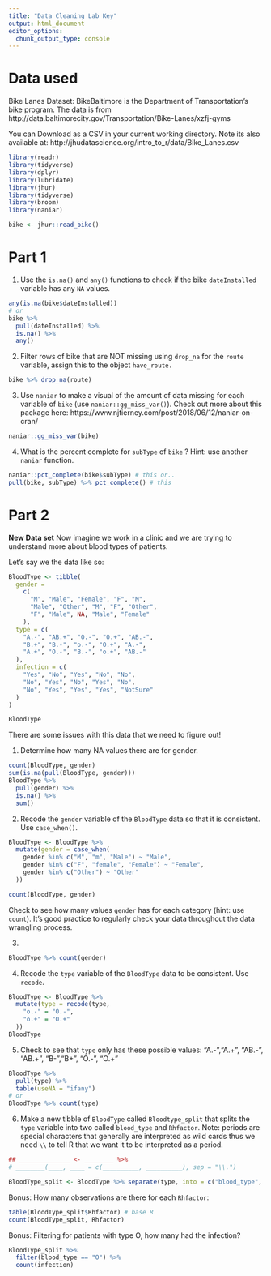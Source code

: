 ```yaml
---
title: "Data Cleaning Lab Key"
output: html_document
editor_options: 
  chunk_output_type: console
---
```


# Data used

Bike Lanes Dataset: BikeBaltimore is the Department of Transportation's bike program. 
The data is from http://data.baltimorecity.gov/Transportation/Bike-Lanes/xzfj-gyms

You can Download as a CSV in your current working directory.  Note its also available at: 	http://jhudatascience.org/intro_to_r/data/Bike_Lanes.csv 

```r
library(readr)
library(tidyverse)
library(dplyr)
library(lubridate)
library(jhur)
library(tidyverse)
library(broom)
library(naniar)

bike <- jhur::read_bike()
```

# Part 1


1.  Use the `is.na()`  and `any()` functions to check if the bike `dateInstalled` variable has any `NA` values.

```r
any(is.na(bike$dateInstalled))
# or
bike %>%
  pull(dateInstalled) %>%
  is.na() %>%
  any()
```



2.  Filter rows of bike that are NOT missing using `drop_na` for the `route` variable, assign this to the object `have_route.`

```r
bike %>% drop_na(route)
```

3.  Use `naniar` to make a visual of the amount of data missing for each variable of `bike` (use `naniar::gg_miss_var()`). Check out more about this package here: https://www.njtierney.com/post/2018/06/12/naniar-on-cran/

```r
naniar::gg_miss_var(bike)
```


4. What is the percent complete for `subType` of `bike` ? Hint: use another `naniar` function.
 
```r
naniar::pct_complete(bike$subType) # this or..
pull(bike, subType) %>% pct_complete() # this
```

# Part 2

**New Data set**
Now imagine we work in a clinic and we are trying to understand more about blood types of patients. 

Let's say we the data like so:

```r
BloodType <- tibble(
  gender =
    c(
      "M", "Male", "Female", "F", "M",
      "Male", "Other", "M", "F", "Other",
      "F", "Male", NA, "Male", "Female"
    ),
  type = c(
    "A.-", "AB.+", "O.-", "O.+", "AB.-",
    "B.+", "B.-", "o.-", "O.+", "A.-",
    "A.+", "O.-", "B.-", "o.+", "AB.-"
  ),
  infection = c(
    "Yes", "No", "Yes", "No", "No",
    "No", "Yes", "No", "Yes", "No",
    "No", "Yes", "Yes", "Yes", "NotSure"
  )
)

BloodType
```

There are some issues with this data that we need to figure out!

1. Determine how many NA values there are for gender.
```r
count(BloodType, gender)
sum(is.na(pull(BloodType, gender)))
BloodType %>%
  pull(gender) %>%
  is.na() %>%
  sum()
```

2. Recode the `gender` variable of the `BloodType` data so that it is consistent. Use `case_when()`.

```r

BloodType <- BloodType %>%
  mutate(gender = case_when(
    gender %in% c("M", "m", "Male") ~ "Male",
    gender %in% c("F", "female", "Female") ~ "Female",
    gender %in% c("Other") ~ "Other"
  ))

count(BloodType, gender)
```

Check to see how many values `gender` has for each category (hint: use `count`). It's good practice to regularly check your data throughout the data wrangling process.

3.
```r
BloodType %>% count(gender)
```

4. Recode the `type` variable of the `BloodType` data to be consistent. Use `recode`.
```r
BloodType <- BloodType %>%
  mutate(type = recode(type,
    "o.-" = "O.-",
    "o.+" = "O.+"
  ))
BloodType
```

5. Check to see that `type` only has these possible values:
 "A.-","A.+", "AB.-", "AB.+", "B-","B+", "O.-", "O.+"

```r
BloodType %>%
  pull(type) %>%
  table(useNA = "ifany")
# or
BloodType %>% count(type)
```

6. Make a new tibble of `BloodType` called `Bloodtype_split` that splits the `type` variable into two called `blood_type` and  `Rhfactor`. Note: periods are special characters that generally are interpreted as wild cards thus we need `\\` to tell R that we want it to be interpreted as a period.

```r
## ______________ <- ________ %>%
# ________(____, ____ = c(__________, __________), sep = "\\.")

BloodType_split <- BloodType %>% separate(type, into = c("blood_type", "Rhfactor"), sep = "\\.")
```

Bonus: How many observations are there for each `Rhfactor`:
```r
table(BloodType_split$Rhfactor) # base R
count(BloodType_split, Rhfactor)
```

Bonus: Filtering for patients with type O, how many had the infection?
```r
BloodType_split %>%
  filter(blood_type == "O") %>%
  count(infection)
```


